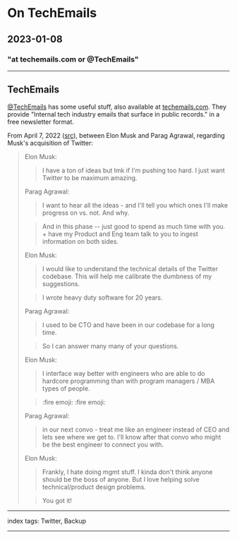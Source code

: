 # On TechEmails

## 2023-01-08

### "at techemails.com or @TechEmails"

---

## TechEmails

[@TechEmails](https://twitter.com/TechEmails) has some useful stuff, also available at [techemails.com](https://www.techemails.com/). They provide "Internal tech industry emails that surface in public records." in a free newsletter format.

From April 7, 2022 ([src](https://twitter.com/TechEmails/status/1585804674170355712)), between Elon Musk and Parag Agrawal, regarding Musk's acquisition of Twitter:

> Elon Musk:
> > I have a ton of ideas but lmk if I'm pushing too hard. I just want Twitter to be maximum amazing.
>
> Parag Agrawal:
> > I want to hear all the ideas - and I'll tell you which ones I'll make progress on vs. not. And why.
>
> > And in this phase -- just good to spend as much time with you. + have my Product and Eng team talk to you to ingest information on both sides.
>
> Elon Musk:
> > I would like to understand the technical details of the Twitter codebase. This will help me calibrate the dumbness of my suggestions.
>
> > I wrote heavy duty software for 20 years.
>
> Parag Agrawal:
> > I used to be CTO and have been in our codebase for a long time.
>
> > So I can answer many many of your questions.
>
> Elon Musk:
> > I interface way better with engineers who are able to do hardcore programming than with program managers / MBA types of people.
>
> > :fire emoji: :fire emoji:
>
> Parag Agrawal:
> > in our next convo - treat me like an engineer instead of CEO and lets see where we get to. I'll know after that convo who might be the best engineer to connect you with.
>
> Elon Musk:
> > Frankly, I hate doing mgmt stuff. I kinda don't think anyone should be the boss of anyone. But I love helping solve technical/product design problems.
>
> > You got it!

---

index tags: Twitter, Backup

---
